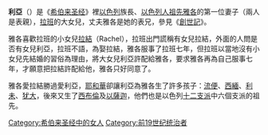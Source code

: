 {{Unreferenced|time=2016-08-03T00:15:33+00:00}}
{{about|《[[希伯来圣经|希伯来圣经]]》中的人物|在香港、澳門和中國大陸經營OK便利店的公司|利亞零售}}
'''利亞'''（{{lang-he|'''לאה'''}}）是《[[希伯来圣经|希伯来圣经]]》裡[[以色列|以色列]]族長、[[以色列人|以色列人]][[祖先|祖先]][[雅各_(舊約聖經)|雅各]]的第一位妻子（兩人是表親），[[拉班|拉班]]的大女兒，丈夫雅各是她的表兄，參見《[[創世記|創世記]]》。

雅各喜歡拉班的小女兒[[拉結|拉結]]（Rachel），拉班出門謊稱有女兒拉結，外面的人問是否有女兒利亞，拉班不語，為娶拉結，雅各服事了拉班七年，但拉班以當地沒有小女兒先結婚的習俗為理由，將大女兒利亞許配給雅各，要求雅各再為自己服事七年，才願意把拉結許配給他，雅各只好同意了。

雅各愛拉結勝過愛利亞，[[耶和華|耶和華]]卻讓利亞為雅各生了許多孩子：[[流便|流便]]、[[西緬|西緬]]、[[利未|利未]]、[[犹大_(雅各第四子)|犹大]]，後來又生了[[西布倫|西布倫]]及[[以薩迦|以薩迦]]，他們也是以色列[[十二支派|十二支派]]中六個支派的祖先。

{{Sons of Jacob}}
{{以色列十二支派}}
{{犹太人和犹太教}}

{{Authority control}}
[[Category:希伯来圣经中的女人|Category:希伯来圣经中的女人]]
[[Category:前19世纪统治者|Category:前19世纪统治者]]